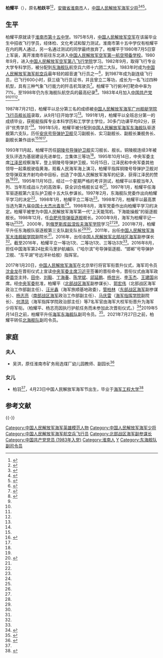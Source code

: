 {{infobox military person
| name = 柏耀平
| image name = 
| width = 
| job = 
| period =
| birthname = 柏跃平
| nickname = “海天骄子”
| foreign_names =
| english_names =
| Sex = 男
| date of birth = {{birth year and age|1962|11}}
| place of birth = {{CHN}}[[安徽省|安徽省]][[淮南市|淮南市]]
| date of death =  
| place of death = 
| nationality = {{PRC}}
| branch = {{PLA-Navy}}
| languages = 
|serviceyears = 1980年至今
| commands = [[中国人民解放军海军索马里护航行动|海军第24批赴索马里护航编队]]<br>[[051型导弹驱逐舰|合肥号导弹驱逐舰]]<br>[[铜陵号导弹护卫舰|铜陵号导弹护卫舰]]
| battles = [[反恐战争|反恐战争]]
*[[中国海军索马里护航行动|中国海军索马里护航行动]]
| unit = 水面舰艇部队 (1987年至今)<br>[[中国人民解放军海军航空兵|海军航空兵部队]] (1980-1987)
| party = {{CPC}}
| rank = [[File:PLANF-Collar-0718-MG.png|25px]] [[海军少将|海军少将]]
| spouse = 吴洪<ref name=autogenerated2/>
| relatives = 女：柏羽<ref name=autogenerated2 />
| educate = *[[俄罗斯|俄罗斯]][[库兹涅佐夫海军学院|库兹涅佐夫海军学院]]进修
*[[海军广州舰艇学院|海军广州舰艇学院]]舰艇指挥专业学士 (1987级)
*[[中国人民解放军空军第八飞行学院|空军第八飞行学院]]飞行专业 (1980级)
| past = 
| work =
| award = *[[立功奖章|一等功]] (2000)
*[[立功奖章|二等功]] (1993、1985)
| rankrecord= 
}}
'''柏耀平'''（{{bd|1962年|11月||}}），原名'''柏跃平'''<ref name=autogenerated1>{{Citation| last=| first=| author-link=朱学文  王天琴| year=1997年| title=《柏跃平海天展翅》| periodical=《当代海军》| volume=| issue=01期| pages=40-42| url=http://www.cnki.com.cn/Article/CJFDTOTAL-DDHJ199701019.htm| doi=| oclc=| accessdate=2018-01-05| archive-date=2019-08-21| archive-url=https://web.archive.org/web/20190821080428/http://www.cnki.com.cn/Article/CJFDTOTAL-DDHJ199701019.htm| dead-url=no}}</ref><ref>{{Cite web|url = https://www.bilibili.com/video/av21426095/?p=3|title = 《刘华清》9集记录片|author = |date = 2013-05-28|publisher = bilibili|language = |accessdate = |quote = |archive-date = 2019-06-07|archive-url = https://web.archive.org/web/20190607090209/https://www.bilibili.com/video/av21426095/?p=3|dead-url = no}}</ref>，[[安徽省|安徽省]][[淮南市|淮南市]]人，[[中国人民解放军少将|中国人民解放军海军少将]]<ref name=caixin>{{Cite web|url =  http://china.caixin.com/2016-05-18/100944918.html|title =  明星舰长柏耀平任北海舰队副参谋长|author =  |date =  2016-05-18|publisher =  财新网|language =  |accessdate =  |quote =  |archive-date =  2020-01-08|archive-url =  https://web.archive.org/web/20200108052731/http://china.caixin.com/2016-05-18/100944918.html|dead-url =  no}}</ref><ref name=sina>{{Cite web |url = http://news.sina.com.cn/c/2011-07-07/011022769533.shtml |title = 中国航母或八月份海试 外媒猜测柏耀平当舰长 |author =  |date = 2011-07-07 |publisher = 新浪 |language =  |accessdate =  |quote =  |archive-date = 2019-08-23 |archive-url = https://web.archive.org/web/20190823090140/http://news.sina.com.cn/c/2011-07-07/011022769533.shtml |dead-url = no }}</ref><ref name=zgjw>{{Cite web |url = http://www.81.cn/2016hjcllqzn/2016-04/21/content_7017061.htm |title = 一等功臣：柏耀平 |author =  |date = 2016-04-21 |publisher = 中国军网 |language =  |accessdate =  |quote =  |archive-date = 2017-02-02 |archive-url = https://web.archive.org/web/20170202095341/http://www.81.cn/2016hjcllqzn/2016-04/21/content_7017061.htm |dead-url = no }}</ref>。

==生平==
柏耀平原就读于[[淮南市第十五中学|淮南市第十五中学]]。1975年5月，[[中国人民解放军空军|中国人民解放军空军]]在该届毕业生中招收飞行学员，经体检、文化考试和智力测试，淮南市第十五中学仅有柏耀平在内的两人通过，另一名通过测试的同学最终放弃了。柏耀平于1980年7月5日穿上军装，离开淮南市前往东北进入[[中国人民解放军空军第一航空预备学校|中国人民解放军空军第一航空预备学校]]。1980年9月，进入[[中国人民解放军空军第八飞行学院|中国人民解放军空军第八飞行学院]]学习。1982年9月，取得飞行专业大学专科学历，被分配到[[东海舰队|东海舰队]]航空兵六师十六团二大队，1983年时成为[[中国人民解放军海军航空兵|中国人民解放军海军航空兵]]最年轻的超音速飞行员之一<ref name=rmw>{{Cite web |url = http://www.people.com.cn/9807/27/current/newfiles/a1011.html |title = 海天骄子———柏耀平 |author =  |date = 2004-02-03 |publisher = 人民网 |language =  |accessdate =  |quote =  |archive-date = 2009-06-07 |archive-url = https://web.archive.org/web/20090607111445/http://www.people.com.cn/9807/27/current/newfiles/a1011.html |dead-url = no }}</ref>，到1987年成为副连级飞行员，已飞行600小时，获三级飞行员证书，并且曾立二等功，成长为一名飞过四种机型，具有三种气象飞行能力的歼击机驾驶员<ref name=autogenerated3>{{Cite book | author = 施昌学编 | title = 《海军司令刘华清》 | location =北京市 | publisher = 长征出版社   | date= 2013.02 | pages=218-225 |ISBN =978-7-80204-766-2| accessdate = 2017-06-04 | url = | language= zh-hans| quote = }}</ref>。柏耀平飞行俯冲打靶命中率为71%，至1998年仍为东海舰队航空兵的最高纪录<ref>{{Citation| last=陈| first=瑞峰| author-link=陈瑞峰| year=1998年| title=《碧海蓝天写青春——记海军东海舰队驱逐舰六支队某舰舰长柏耀平》| periodical=《党建》| volume=| issue=第07期| pages=20-22| url=http://www.cnki.com.cn/Article/CJFDTOTAL-DJJJ807.009.htm| doi=| oclc=| accessdate=2018-07-29| archive-date=2019-08-23| archive-url=https://web.archive.org/web/20190823030426/http://www.cnki.com.cn/Article/CJFDTOTAL-DJJJ807.009.htm| dead-url=no}}</ref>。1983年4月加入[[中国共产党|中国共产党]]<ref name=caixin/><ref name=sina/><ref name=rmw/><ref name=zgjw/>。

1987年7月21日，柏耀平以总分第三名的成绩被[[中国人民解放军海军广州舰艇学院|中国人民解放军海军广州舰艇学院]][[飞行员舰长班|飞行员舰长班]]录取，从9月1日开始学习<ref name=autogenerated3 />。1991年1月，柏耀平以全班总分第一的成绩毕业，获舰艇指挥专业本科学历和工学学士学位，30多门功课平均92分，获评“优秀学员”<ref name=autogenerated3 />。1991年5月，柏耀平被分配到[[中国人民解放军海军东海舰队|中国人民解放军海军东海舰队]]驱逐舰第六支队，历任[[安庆号导弹护卫舰|安庆号导弹护卫舰]]见习副舰长、实习副舰长、副舰长兼舰务长、副舰长兼作战长<ref name=sina/><ref name=sohu>{{Cite web |url = http://news.sohu.com/20050413/n225156563.shtml |title = 18年后的回眸与展望—中国航空母舰舰长班揭秘 |author =  |date = 2005-04-13 |publisher = 搜狐 |language =  |accessdate =  |quote =  |archive-date = 2017-02-02 |archive-url = https://web.archive.org/web/20170202031253/http://news.sohu.com/20050413/n225156563.shtml |dead-url = no }}</ref><ref name=rmw/>。

1993年11月起，柏耀平历任[[铜陵号导弹护卫舰|铜陵号导弹护卫舰]]实习舰长、舰长。铜陵舰连续3年被支队评选为基层建设先进单位，立集体三等功<ref name=sohu/>。1995年10月14日，中央军委主席[[江泽民|江泽民]]视察海军，登上铜陵号导弹护卫舰，10月15日，江泽民和中央军委其他领导一起乘舰驶临黄海，观看人民海军海上演习，柏耀平指挥铜陵号导弹护卫舰对空导弹双发齐射均命中目标，创造了中国人民解放军海军的纪录，获得江泽民的赞扬<ref name=rmw/><ref name=ifeng>{{Cite web |url = http://news.ifeng.com/mil/2/detail_2011_07/04/7418346_0.shtml |title = 明星舰长柏耀平走上大连舰艇学院副院长岗位 |author =  |date = 2011-07-04 |publisher = 凤凰网 |language =  |accessdate =  |quote =  |archive-date = 2019-08-23 |archive-url = https://web.archive.org/web/20190823030424/http://news.ifeng.com/mil/2/detail_2011_07/04/7418346_0.shtml |dead-url = no }}</ref>。1995年11月16日，经过一个星期严格的考评测试，柏耀平以率舰当年入列、当年形成战斗力的高效率，获全训合格舰长证书<ref name=autogenerated3 />。1997年1月，柏耀平任海军驱逐舰第六支队护卫舰十五大队参谋长。1997年2月，东海舰队党委作出向柏耀平学习的决定<ref name=sohu/>。1998年1月，柏耀平立二等功<ref name=rmw/>。1998年7月，柏耀平以最高票当选为第九届[[中国十大杰出青年|中国十大杰出青年]]<ref name=autogenerated3 />。1998年8月，海军党委作出向柏耀平学习的决定。柏耀平被誉为中国人民解放军海军第一代“上天能驾机、下海能操舰”的驱逐舰舰长。1998年12月，任[[051型导弹驱逐舰|合肥号导弹驱逐舰]]舰长。2000年9月，海军为柏耀平记一等功<ref name=sohu/><ref name=rmw/>。2000年，到[[俄罗斯|俄罗斯]][[库兹涅佐夫海军学院|库兹涅佐夫海军学院]]学习<ref name=zgjw/><ref name=caixin/>。2001年7月，柏耀平升任东海舰队驱逐舰第三支队副支队长<ref name=sohu/><ref name=rmw/>。2011年，出任[[中国人民解放军海军大连舰艇学院|中国人民解放军海军大连舰艇学院]]副院长<ref name=ifeng/>。2016年，出任[[中国人民解放军北部战区海军|中国人民解放军北部战区海军]]副参谋长<ref name=caixin/>。截至2016年，柏耀平立一等功1次、二等功1次、三等功3次<ref name=zgjw/>。2016年8月，担任中国海军第24批索马里护航编队（“哈尔滨”号导弹驱逐舰、“邯郸”号导弹护卫舰、“东平湖”号远洋补给舰）指挥官。

2017年1月20日，[[中国人民解放军海军|中国人民解放军海军]]在北京举行将官军衔晋升仪式，海军司令员[[沈金龙|沈金龙]]在晋衔仪式上宣读[[中央军委主席|中央军委主席]][[习近平|习近平]]签署的晋衔命令，晋衔仪式由海军政委[[苗华|苗华]]主持，[[田中_(中将)|田中]]、[[刘毅_(中将)|刘毅]]、[[丁海春|丁海春]]、[[陈学斌|陈学斌]]、[[邱延鹏|邱延鹏]]、[[杨世光|杨世光]]、[[李玉杰|李玉杰]]、[[王建国_(海军)|王建国]]出席。经[[中央军委|中央军委]]批准，柏耀平（[[中国人民解放军北部战区海军|北部战区海军]]副参谋长）、[[郭宏伟|郭宏伟]]（北部战区海军政治工作部副主任）、[[汪光鑫|汪光鑫]]（海军旅顺基地政委），[[管柏林|管柏林]]（[[中国人民解放军东部战区海军|东部战区海军]]副参谋长）、[[杨志亮|杨志亮]]（[[中国人民解放军南部战区海军|南部战区海军]]政治工作部副主任）、[[马庆雷|马庆雷]]（[[中国人民解放军海军指挥学院|海军指挥学院]]副院长）、[[何清凤|何清凤]]（海军指挥学院政治部主任）等7名军官由海军大校军衔晋升为海军少将军衔。（柏耀平、杨志亮因执行护航任务而未参加此次晋衔仪式。）<ref>{{Cite web |url = http://news.ifeng.com/a/20170120/50607757_0.shtml |title = 7名海军大校晋升少将军衔 |author =  |date = 2017-01-20 |publisher = 凤凰网 |language =  |accessdate =  |quote =  |archive-date = 2019-08-22 |archive-url = https://web.archive.org/web/20190822154943/http://news.ifeng.com/a/20170120/50607757_0.shtml |dead-url = no }}</ref>2019年5月14日之前，柏耀平升任[[中国人民解放军东部战区海军|海军东海舰队]]副司令员。<ref>{{cite web |author1=岳怀让 |title=柏耀平任东部战区海军副司令员，系首届“飞行员舰长班”学员 |url=https://www.thepaper.cn/newsDetail_forward_3458025 |website=澎湃新闻 |accessdate=2019-05-24 |date=2019-05-15 |archive-date=2019-08-25 |archive-url=https://web.archive.org/web/20190825224406/https://www.thepaper.cn/newsDetail_forward_3458025 |dead-url=no }}</ref>。2021年7月27日之前，柏耀平转任[[中国人民解放军北部战区海军|北海舰队]]副司令员。

==家庭==
===夫人===
*吴洪，原任淮南市矿务局选煤厂幼儿园教师、副园长<ref name=autogenerated2>{{Citation| last=汪 | first=光鑫  | author-link=汪光鑫| year=2001年| title=《中国海军优秀飞行员舰长柏耀平的家庭事故》| periodical=《海事大观》| volume=| issue=第3期| pages=20-22| url= | doi=| oclc=}}</ref>

===女儿===
*柏羽<ref name=autogenerated2 />，4月23日中国人民解放军海军节出生，毕业于[[海军工程大学|海军工程大学]]<ref>{{Citation| last=  | first=  | author-link= | year=2017年| title=《柏耀平:妻子是我“巡海”时的温馨港湾》| periodical=《妇女生活》| volume=| issue=第11期| pages=20-22| url= | doi=| oclc=}}</ref>

== 参考文献 ==
{{Reflist|35em}}

{{-}}
{{中国人民解放军海军}}

{{DEFAULTSORT:Bai柏}}
[[Category:中国人民解放军海军英雄模范人物|Category:中国人民解放军海军英雄模范人物]]
[[Category:中国人民解放军海军少将|Category:中国人民解放军海军少将]]
[[Category:中国人民解放军海军航空兵飞行员|Category:中国人民解放军海军航空兵飞行员]]
[[Category:北部战区海军副参谋长|Category:北部战区海军副参谋长]]
[[Category:中国共产党党员_(1983年入党)|Category:中国共产党党员 (1983年入党)]]
[[Category:淮南人|Category:淮南人]]
[[Category:柏姓|Y]]
[[Category:东海舰队副司令员|Category:东海舰队副司令员]]